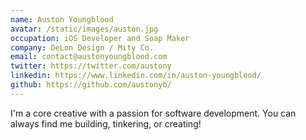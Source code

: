 ```yaml
---
name: Auston Youngblood
avatar: /static/images/auston.jpg
occupation: iOS Developer and Soap Maker
company: DeLon Design / Mity Co.
email: contact@austonyoungblood.com
twitter: https://twitter.com/austony
linkedin: https://www.linkedin.com/in/auston-youngblood/
github: https://github.com/austonyb/
---
```


I'm a core creative with a passion for software development. You can always find me building, tinkering, or creating!